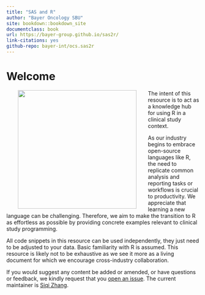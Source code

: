 ```yaml
--- 
title: "SAS and R"
author: "Bayer Oncology SBU"
site: bookdown::bookdown_site
documentclass: book
url: https://bayer-group.github.io/sas2r/
link-citations: yes
github-repo: bayer-int/ocs.sas2r
---
```


# Welcome

<a href="https://bayer-group.github.io/sas2r/"><img class="cover" src="content/title2.png" width="310" height="310" align = "left" HSPACE="30"></a>    The intent of this resource is to act as a knowledge hub for using R in a clinical study context. 

As our industry begins to embrace open-source languages like R, the need to replicate common analysis and reporting tasks or workflows is crucial to productivity. We appreciate that learning a new language can be challenging. Therefore, we aim to make the transition to R as effortless as possible by providing concrete examples relevant to clinical study programming. 

All code snippets in this resource can be used independently, they just need to be adjusted to your data. Basic familiarity with R is assumed. This resource is likely not to be exhaustive as we see it more as a living document for which we encourage cross-industry collaboration.

If you would suggest any content be added or amended, or have questions or feedback, we kindly request that you [open an issue](https://github.com/Bayer-Group/sas2r/issues/new/choose). The current maintainer is [Siqi Zhang](https://github.com/iqis).